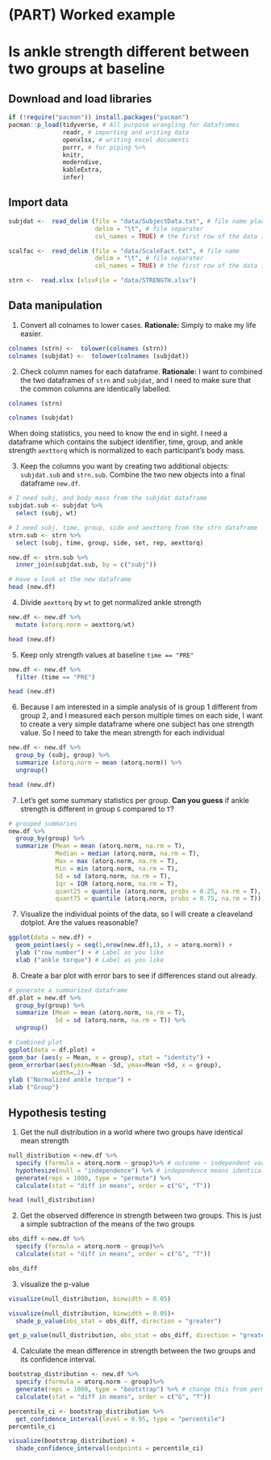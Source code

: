 # (PART) Worked example {-} 

# Is ankle strength different between two groups at baseline

## Download and load libraries {-}

```r
if (!require("pacman")) install.packages("pacman")
pacman::p_load(tidyverse, # All purpose wrangling for dataframes
               readr, # importing and writing data
               openxlsx, # writing excel documents
               purrr, # for piping %>%
               knitr,
               moderndive,
               kableExtra,
               infer)

```

## Import data {-}

```r


subjdat <-  read_delim (file = "data/SubjectData.txt", # file name placed into a folder called data
                        delim = "\t", # file separater
                        col_names = TRUE) # the first row of the data is a header row

scalfac <-  read_delim (file = "data/ScaleFact.txt", # file name
                        delim = "\t", # file separater
                        col_names = TRUE) # the first row of the data is a header row

strn <-  read.xlsx (xlsxFile = "data/STRENGTH.xlsx")

```

## Data manipulation

1. Convert all colnames to lower cases. **Rationale:** Simply to make my life easier.

```r

colnames (strn) <-  tolower(colnames (strn))
colnames (subjdat) <-  tolower(colnames (subjdat))

```

2. Check column names for each dataframe. **Rationale:** I want to combined the two dataframes of `strn` and `subjdat`, and I need to make sure that the common columns are identically labelled. 

```r
colnames (strn) 
```
```r
colnames (subjdat)
```

When doing statistics, you need to know the end in sight. I need a dataframe which contains the subject identifier, time, group, and ankle strength `aexttorq` which is normalized to each participant's body mass.

3. Keep the columns you want by creating two additional objects: `subjdat.sub` and `strn.sub`. Combine the two new objects into a final dataframe `new.df`.

```r

# I need subj, and body mass from the subjdat dataframe
subjdat.sub <- subjdat %>%
  select (subj, wt)

# I need subj, time, group, side and aexttorq from the strn dataframe
strn.sub <- strn %>%
  select (subj, time, group, side, set, rep, aexttorq)

new.df <- strn.sub %>%
  inner_join(subjdat.sub, by = c("subj"))

# Have a look at the new dataframe
head (new.df)
```

4. Divide `aexttorq` by `wt` to get normalized ankle strength

```r
new.df <- new.df %>%
  mutate (atorq.norm = aexttorq/wt)

head (new.df)
```

5. Keep only strength values at baseline `time == "PRE"`

```r
new.df <- new.df %>%
  filter (time == "PRE")

head (new.df)
```

6. Because I am interested in a simple analysis of is group 1 different from group 2, and I measured each person multiple times on each side, I want to create a very simple dataframe where one subject has one strength value. So I need to take the mean strength for each individual

```r
new.df <- new.df %>%
  group_by (subj, group) %>%
  summarize (atorq.norm = mean (atorq.norm)) %>%
  ungroup()

head (new.df)
```

7. Let's get some summary statistics per group. **Can you guess** if ankle strength is different in group `G` compared to `T`?

```r

# grouped summaries
new.df %>%
  group_by(group) %>%
  summarize (Mean = mean (atorq.norm, na.rm = T),
             Median = median (atorq.norm, na.rm = T),
             Max = max (atorq.norm, na.rm = T),
             Min = min (atorq.norm, na.rm = T),
             Sd = sd (atorq.norm, na.rm = T),
             Iqr = IQR (atorq.norm, na.rm = T),
             quant25 = quantile (atorq.norm, probs = 0.25, na.rm = T),
             quant75 = quantile (atorq.norm, probs = 0.75, na.rm = T))


```

7. Visualize the individual points of the data, so I will create a cleaveland dotplot. Are the values reasonable?

```r

ggplot(data = new.df) + 
  geom_point(aes(y = seq(1,nrow(new.df),1), x = atorq.norm)) +
  ylab ("row number") + # Label as you like
  xlab ("ankle torque") # Label as you like
```

8. Create a bar plot with error bars to see if differences stand out already.

```r

# generate a summarized dataframe 
df.plot = new.df %>%
  group_by(group) %>%
  summarize (Mean = mean (atorq.norm, na.rm = T), 
             Sd = sd (atorq.norm, na.rm = T)) %>%
  ungroup()

# Combined plot
ggplot(data = df.plot) + 
geom_bar (aes(y = Mean, x = group), stat = "identity") +
geom_errorbar(aes(ymin=Mean -Sd, ymax=Mean +Sd, x = group), 
            width=.2) +
ylab ("Normalized ankle torque") +
xlab ("Group")
```

## Hypothesis testing

1. Get the null distribution in a world where two groups have identical mean strength

```r

null_distribution <-new.df %>%
  specify (formula = atorq.norm ~ group)%>% # outcome ~ independent variable
  hypothesize(null = "independence") %>% # independence means identical 
  generate(reps = 1000, type = "permute") %>% 
  calculate(stat = "diff in means", order = c("G", "T"))

head (null_distribution)
```

2. Get the observed difference in strength between two groups. This is just a simple subtraction of the means of the two groups

```r

obs_diff <-new.df %>%
  specify (formula = atorq.norm ~ group)%>% 
  calculate(stat = "diff in means", order = c("G", "T"))

obs_diff
```

3. visualize the p-value 

```r

visualize(null_distribution, binwidth = 0.05)
```

```r

visualize(null_distribution, binwidth = 0.05)+ 
  shade_p_value(obs_stat = obs_diff, direction = "greater")

```

```r

get_p_value(null_distribution, obs_stat = obs_diff, direction = "greater")

```

4. Calculate the mean difference in strength between the two groups and its confidence interval.

```r

bootstrap_distribution <- new.df %>%
  specify (formula = atorq.norm ~ group)%>% 
  generate(reps = 1000, type = "bootstrap") %>% # change this from permute to bootstreap
  calculate(stat = "diff in means", order = c("G", "T"))

```

```r

percentile_ci <- bootstrap_distribution %>% 
  get_confidence_interval(level = 0.95, type = "percentile")
percentile_ci

```

```r

visualize(bootstrap_distribution) + 
  shade_confidence_interval(endpoints = percentile_ci)

```